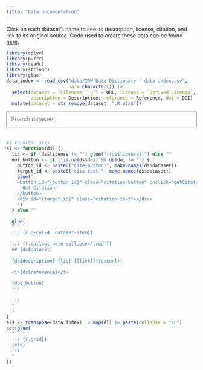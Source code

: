 ```yaml
---
title: "Data documentation"
---
```

Click on each dataset's name to see its description, license, citation, and link to its original source. Code used to create these data can be found [here](https://github.com/ben-domingue/irw/tree/main/data).
```r
library(dplyr)
library(purrr)
library(readr)
library(stringr)
library(glue)
data_index <- read_csv("data/IRW Data Dictionary - data index.csv",
                       na = character()) |>
  select(dataset = `Filename`, url = URL, license = `Derived License`,
         description = Description, reference = Reference, doi = DOI) |>
  mutate(dataset = str_remove(dataset, ".R.ata$"))
```

```{=html}
<input type="text" id="searchBar" placeholder="Search datasets..." style="width: 100%; padding: 10px; margin-bottom: 20px; font-size: 16px;">
<script>
function searchDatasets() {
  var input = document.getElementById('searchBar');
  var filter = input.value.toLowerCase();
  var items = document.getElementsByClassName('dataset-item');
  
  for (var i = 0; i < items.length; i++) {
    var text = items[i].textContent || items[i].innerText;
    items[i].style.display = text.toLowerCase().indexOf(filter) > -1 ? '' : 'none';
  }
}

async function getCitation(doi, buttonId, targetId) {
  const button = document.getElementById(buttonId);
  button.disabled = true;
  button.textContent = 'Loading...';
  
  try {
    const response = await fetch(`https://doi.org/${doi}`, {
      headers: {
        'Accept': 'application/x-bibtex'
      }
    });
    
    if (!response.ok) {
      throw new Error('Failed to fetch citation');
    }
    
    const citation = await response.text();
    const target = document.getElementById(targetId);
    
    // Create container for citation and button
    const container = document.createElement('div');
    container.className = 'citation-container';
    
    // Create citation text element
    const citationText = document.createElement('pre');
    citationText.className = 'citation-pre';
    citationText.textContent = citation;
    
    // Create copy button
    const copyButton = document.createElement('button');
    copyButton.className = 'copy-button';
    copyButton.innerHTML = '📋 Copy';
    copyButton.onclick = () => {
      navigator.clipboard.writeText(citation)
        .then(() => {
          copyButton.innerHTML = '✓ Copied!';
          setTimeout(() => {
            copyButton.innerHTML = '📋 Copy';
          }, 2000);
        })
        .catch(err => {
          console.error('Failed to copy:', err);
          copyButton.innerHTML = '❌ Error';
        });
    };
    
    // Clear and append new elements
    target.innerHTML = '';
    container.appendChild(citationText);
    container.appendChild(copyButton);
    target.appendChild(container);
    target.style.display = 'block';
    
    // Re-enable the get citation button
    button.disabled = false;
    button.textContent = 'Get Citation';
    
  } catch (error) {
    console.error('Error fetching citation:', error);
    const target = document.getElementById(targetId);
    target.textContent = 'Error fetching citation. Please try again.';
    target.style.display = 'block';
    button.disabled = false;
    button.textContent = 'Get Citation';
  }
}

document.getElementById('searchBar').addEventListener('input', searchDatasets);
</script>

<style>
.citation-container {
  position: relative;
  margin-top: 10px;
  padding: 10px;
  background-color: #f5f5f5;
  border-radius: 4px;
  min-height: 50px;
}

.citation-pre {
  font-family: monospace;
  white-space: pre-wrap;
  word-wrap: break-word;
  margin: 0;
  padding: 20px 10px 10px 10px;
  max-width: 100%;
  overflow-x: auto;
}

.copy-button {
  position: absolute;
  top: 5px;
  right: 5px;
  background-color: #ffffff;
  border: 1px solid #dddddd;
  border-radius: 4px;
  padding: 4px 8px;
  cursor: pointer;
  font-size: 12px;
  z-index: 1;
}

.copy-button:hover {
  background-color: #f0f0f0;
}

.citation-button {
  background-color: #007bff;
  color: white;
  border: none;
  padding: 5px 10px;
  border-radius: 4px;
  cursor: pointer;
  margin-top: 10px;
}

.citation-button:disabled {
  background-color: #cccccc;
  cursor: not-allowed;
}
</style>
```

```r
#| results: asis
el <- function(ds) {
  lic <- if (ds$license != "") glue("({ds$license})") else ""
  doi_button <- if (!is.na(ds$doi) && ds$doi != "") {
    button_id <- paste0("cite-button-", make.names(ds$dataset))
    target_id <- paste0("cite-text-", make.names(ds$dataset))
    glue('
    <button id="{button_id}" class="citation-button" onclick="getCitation(\'{ds$doi}\', \'{button_id}\', \'{target_id}\')">
      Get Citation
    </button>
    <div id="{target_id}" class="citation-text"></div>
    ')
  } else ""
  
  glue(
  "
  ::: {{.g-col-4 .dataset-item}}
  
  ::: {{.callout-note collapse='true'}}
  ## {ds$dataset}
  
  {ds$description} {lic} [[link]]({ds$url})
  
  <i>{ds$reference}</i>
  
  {doi_button}
  :::
  
  :::
  "
  )
}
els <- transpose(data_index) |> map(el) |> paste(collapse = "\n")
cat(glue(
  "
  ::: {{.grid}}
  {els}
  :::
  "
))
```